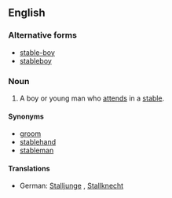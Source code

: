 ==English==

===Alternative forms===
*[[stable-boy]]
*[[stableboy]]

===Noun===
{{en-noun|sg=[[stable]] [[boy]]}}

# A boy or young man who [[attend]]s in a [[stable]].

====Synonyms====
*[[groom]]
*[[stablehand]]
*[[stableman]]

====Translations====
{{trans-top|boy or young man who attends in a stable}}
*German: [[Stalljunge]] {{m}}, [[Stallknecht]] {{m}}
{{trans-mid}}
{{trans-bottom}}